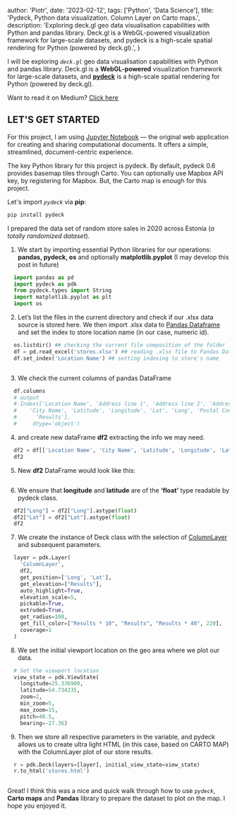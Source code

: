 
  author: 'Piotr',
  date: '2023-02-12',
  tags: ['Python', 'Data Science'],
  title: 'Pydeck, Python data visualization. Column Layer on Carto maps.',
  description:
    'Exploring deck.gl geo data visualisation capabilities with Python and pandas library. Deck.gl is a WebGL-powered visualization framework for large-scale datasets, and pydeck is a high-scale spatial rendering for Python (powered by deck.gl).',
}


I will be exploring _`deck.gl`_ geo data visualisation capabilities with Python and pandas library. Deck.gl is a **WebGL-powered** visualization framework for large-scale datasets, and **[pydeck](https://pydeck.gl/)** is a high-scale spatial rendering for Python (powered by deck.gl).

Want to read it on Medium? [Click here](https://medium.com/@pether.maciejewski/pydeck-python-data-visualization-column-layer-on-carto-maps-58a013fe940d)

## LET'S GET STARTED

For this project, I am using [Jupyter Notebook](https://jupyter.org/) — the original web application for creating and sharing computational documents. It offers a simple, streamlined, document-centric experience.

The key Python library for this project is pydeck. By default, pydeck 0.6 provides basemap tiles through Carto. You can optionally use Mapbox API key, by registering for Mapbox. But, the Carto map is enough for this project.

Let's import _`pydeck`_ via **pip**:

```python
pip install pydeck
```

I prepared the data set of random store sales in 2020 across Estonia (_a totally randomized dataset_).

1. We start by importing essential Python libraries for our operations: **pandas, pydeck, os** and optionally **matplotlib.pyplot** (I may develop this post in future)

```python
  import pandas as pd
  import pydeck as pdk
  from pydeck.types import String
  import matplotlib.pyplot as plt
  import os
```

2. Let’s list the files in the current directory and check if our .xlsx data source is stored here. We then import .xlsx data to [Pandas Dataframe](https://pandas.pydata.org/docs/reference/api/pandas.DataFrame.html) and set the index to store location name (in our case, numeric id).

```python
  os.listdir() ## checking the current file composition of the folder
  df = pd.read_excel('stores.xlsx') ## reading .xlsx file to Pandas DataFrame
  df.set_index('Location Name') ## setting indexing to store's name
```

<Image src={Image_1} width={800} height={400} alt="" />

3. We check the current columns of pandas DataFrame

```python
  df.columns
  # output
  # Index(['Location Name', 'Address line 1', 'Address line 2', 'Address line 3',
  #    'City Name', 'Latitude', 'Longitude', 'Lat', 'Long', 'Postal Code',
  #      'Results'],
  #     dtype='object')
```

4. and create new dataFrame **df2** extracting the info we may need.

```python
  df2 = df[['Location Name', 'City Name', 'Latitude', 'Longitude', 'Lat', 'Long', 'Postal Code', 'Results']]
  df2
```

5. New **df2** DataFrame would look like this:

<Image src={Image_2} width={800} height={400} alt="" />

6. We ensure that **longitude** and **latitude** are of the **‘float’** type readable by pydeck class.

```python
  df2["Long"] = df2["Long"].astype(float)
  df2["Lat"] = df2["Lat"].astype(float)
  df2

```

7. We create the instance of Deck class with the selection of [ColumnLayer](https://pydeck.gl/deck.html) and subsequent parameters.

```python
  layer = pdk.Layer(
    'ColumnLayer',
    df2,
    get_position=['Long', 'Lat'],
    get_elevation=["Results"],
    auto_highlight=True,
    elevation_scale=5,
    pickable=True,
    extruded=True,
    get_radius=100,
    get_fill_color=["Results * 10", "Results", "Results * 40", 220],
    coverage=1
  )
```

8. We set the initial viewport location on the geo area where we plot our data.

```python
  # Set the viewport location
  view_state = pdk.ViewState(
    longitude=25.336900,
    latitude=54.734235,
    zoom=2,
    min_zoom=5,
    max_zoom=15,
    pitch=40.5,
    bearing=-27.36)
```

9. Then we store all respective parameters in the variable, and pydeck allows us to create ultra light HTML (in this case, based on CARTO MAP) with the ColumnLayer plot of our store results.

```python
  r = pdk.Deck(layers=[layer], initial_view_state=view_state)
  r.to_html('stores.html')
```

<Image src={Image_3} width={800} height={400} alt="" />

Great! I think this was a nice and quick walk through how to use _`pydeck`_, **Carto maps** and **Pandas** library to prepare the dataset to plot on the map. I hope you enjoyed it.
